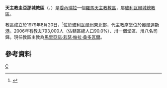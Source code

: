 {{Infobox Roman Catholic diocese
|Roman Catholic Diocese of = 天主教圭亞那城教區
|Latin name of diocese = Dioecesis Civitatis Guayanensis
|image = 
|caption = 
|location = [[委內瑞拉|委內瑞拉]]
|territory = [[玻利瓦爾州|玻利瓦爾州]]東北部
|population =793,000
|rite = 拉丁禮
|patron = 
|province = 玻利瓦爾城
|established = 1979年
|cathedral = 花地瑪聖母代主教座堂
|副主教座堂 =
|leadership = 主教
|website =
|教宗 = 
|metropolitan =
|ordinary = 馬里亞諾·若瑟·帕拉·桑多瓦爾
|coadjutor bishop = 
|emeritus = 
}}

'''天主教圭亞那城教區'''（{{lang-la|Dioecesis Civitatis Guayanensis}}、{{lang-es|Diócesis de Ciudad Guayana}}）是[[委內瑞拉|委內瑞拉]]一個[[羅馬天主教|羅馬天主教]][[教區|教區]]，屬[[天主教玻利瓦爾城總教區|玻利瓦爾城總教區]]。

教區成立於1979年8月20日，<ref>{{Cite web |url=http://www.vatican.va/holy_father/paul_vi/apost_constitutions/documents/hf_p-vi_apc_19700415_guairiensis_lt.html |title=升為教區的宗座憲令 |access-date=2013-07-01 |archive-date=2014-02-03 |archive-url=https://web.archive.org/web/20140203151431/http://www.vatican.va/holy_father/paul_vi/apost_constitutions/documents/hf_p-vi_apc_19700415_guairiensis_lt.html |dead-url=no }}</ref>位於[[玻利瓦爾州|玻利瓦爾州]]東北部，代主教座堂位於[[奧爾達斯港|奧爾達斯港]]。2006年有教友793,000人（佔轄區總人口90.0%）、卅一個堂區、卅八名司鐸。現任教區主教為[[馬里亞諾·若瑟·帕拉·桑多瓦爾|馬里亞諾·若瑟·帕拉·桑多瓦爾]]。

==參考資料==
{{reflist}}
{{委內瑞拉天主教教區}}

[[Category:委內瑞拉天主教教區|C]]